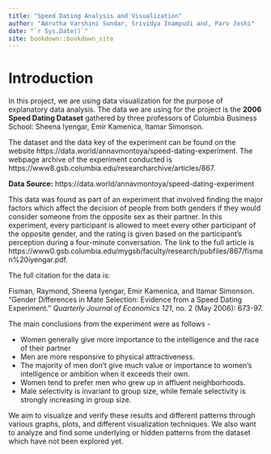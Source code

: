 ```yaml
--- 
title: "Speed Dating Analysis and Visualization"
author: "Amrutha Varshini Sundar, Srividya Inampudi and, Parv Joshi"
date: "`r Sys.Date()`"
site: bookdown::bookdown_site
---
```


# Introduction

In this project, we are using data visualization for the purpose of explanatory data analysis. The data we are using for the project is the **2006 Speed Dating Dataset** gathered by three professors of Columbia Business School: Sheena Iyengar, Emir Kamenica, Itamar Simonson. 

The dataset and the data key of the experiment can be found on the website https://data.world/annavmontoya/speed-dating-experiment. The webpage archive of the experiment conducted is https://www8.gsb.columbia.edu/researcharchive/articles/867. 

**Data Source:** https://data.world/annavmontoya/speed-dating-experiment

This data was found as part of an experiment that involved finding the major factors which affect the decision of people from both genders if they would consider someone from the opposite sex as their partner. In this experiment, every participant is allowed to meet every other participant of the opposite gender, and the rating is given based on the participant’s perception during a four-minute conversation. The link to the full article is https://www0.gsb.columbia.edu/mygsb/faculty/research/pubfiles/867/fisman%20iyengar.pdf.

The full citation for the data is:

Fisman, Raymond, Sheena Iyengar, Emir Kamenica, and Itamar Simonson. “Gender Differences in Mate Selection: Evidence from a Speed Dating Experiment.” *Quarterly Journal of Economics 121*, no. 2 (May 2006): 673-97.

The main conclusions from the experiment were as follows -

* Women generally give more importance to the intelligence and the race of their partner
* Men are more responsive to physical attractiveness. 
* The majority of men don’t give much value or importance to women’s intelligence or ambition when it exceeds their own.
* Women tend to prefer men who grew up in affluent neighborhoods. 
* Male selectivity is invariant to group size, while female selectivity is strongly increasing in group size.

We aim to visualize and verify these results and different patterns through various graphs, plots, and different visualization techniques. We also want to analyze and find some underlying or hidden patterns from the dataset which have not been explored yet.